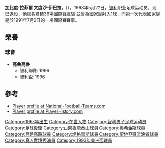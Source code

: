 {{noteta|G1=足球}}{{infobox Football biography
|          playername = 文度沙
|               image = [[File:Gabriel_Mendoza.jpg|240px]]
|            fullname = Gabriel Rafael Mendoza Ibarra
|         dateofbirth = {{birth date and age|df=yes|1968|05|22}}
|         cityofbirth = [[奧伊金斯將軍解放者大區|奧伊金斯將軍解放者大區]]
|      countryofbirth = [[智利|智利]]
| height              = {{height|m=1.73}}
| position            = [[中場|中場]]
| number              = 
| years               = 1990<br>1991–96<br>1996–98<br>2000<br>2001
| clubs               = [[奥希金斯体育俱乐部|奧希金斯]]<br>[[高魯高魯|高魯高魯]]<br>[[新莱昂自治大学老虎足球俱乐部|新莱昂自治大学老虎]]<br>[[圣地亚哥流浪者体育俱乐部|聖地牙哥流浪者]]<br>[[山東魯能|山東魯能]]
| caps(goals)         =
| nationalyears       = 1991–97
| nationalteam        = [[智利國家足球隊|智利]]
| nationalcaps(goals) =
}}
'''加比度·拉菲爾·文度沙·伊巴拉'''，（'''{{lang|en|Gabriel Rafael Mendoza Ibarra}}'''），1968年5月22日，[[智利|智利]]职业足球运动员，现已退役．他總共累積36場國際賽經驗·並曾為國家隊射入1球，而第一次代表國家隊是於1991年7月6日的一場國際賽賽事。

==榮譽==
===球會===
* '''高魯高魯'''
** 智利聯賽: 1996
** 智利盃: 1996

==參考==
*[http://www.national-football-teams.com/v2/player.php?id=20001 Player profile at National-Football-Teams.com]{{Wayback|url=http://www.national-football-teams.com/v2/player.php?id=20001 |date=20121016111658 }}
*[http://www.playerhistory.com/player/172388/ Player profile at PlayerHistory.com]{{Wayback|url=http://www.playerhistory.com/player/172388/ |date=20121031003934 }}

{{DEFAULTSORT:Mendoza, Gabriel}}
[[Category:1968年出生|Category:1968年出生]]
[[Category:在世人物|Category:在世人物]]
[[Category:智利男子足球运动员|Category:智利男子足球运动员]]
[[Category:足球後衛|Category:足球後衛]]
[[Category:山東魯能泰山球員|Category:山東魯能泰山球員]]
[[Category:奧希金斯球員|Category:奧希金斯球員]]
[[Category:高路高路球員|Category:高路高路球員]]
[[Category:堤格雷斯球員|Category:堤格雷斯球員]]
[[Category:聖地亞哥流浪者球員|Category:聖地亞哥流浪者球員]]
[[Category:真人實境秀演員|Category:真人實境秀演員]]
[[Category:1993年美洲盃球員|Category:1993年美洲盃球員]]


{{Soccer-player-stub}}